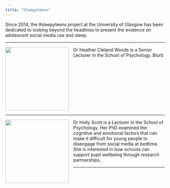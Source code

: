 ```yaml
---
title: "Sleepyteens"
---
```


Since 2014, the #sleepyteens project at the University of Glasgow has been dedicated to looking beyond the headlines to present the evidence on adolescent social media use and sleep.

---

<img src="images/heatherpic.jpg" style="width: 200px; float: left; padding: 0px 15px 0px 0px;">

Dr Heather Cleland Woods is a Senior Lecturer in the School of Psychology. Blurb

<div style="clear: both;"></div>

---

<img src="images/hollypic.jpg" style="width: 200px; float: left; padding: 0px 15px 0px 0px;">

Dr Holly Scott is a Lecturer in the School of Psychology. Her PhD examined the cognitive and emotional factors that can make it difficult for young people to disengage from social media at bedtime. She is interested in how schools can support pupil wellbeing through research partnerships.

---